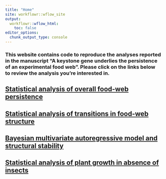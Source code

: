 ```yaml
---
title: "Home"
site: workflowr::wflow_site
output:
  workflowr::wflow_html:
    toc: false
editor_options:
  chunk_output_type: console
---
```


### This website contains code to reproduce the analyses reported in the manuscript "A keystone gene underlies the persistence of an experimental food web". Please click on the links below to review the analysis you're interested in.

## [Statistical analysis of overall food-web persistence](foodweb-persistence.html)

## [Statistical analysis of transitions in food-web structure](foodweb-transitions.html)

## [Bayesian multivariate autoregressive model and structural stability](structural-stability.html)

## [Statistical analysis of plant growth in absence of insects](plant-growth-no-insects-lme.html)

